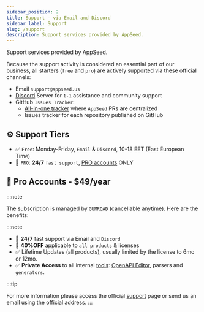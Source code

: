 ```yaml
---
sidebar_position: 2
title: Support - via Email and Discord
sidebar_label: Support
slug: /support
description: Support services provided by AppSeed.
---
```



<!-- # [Support](https://appseed.us/support/) -->

<!-- # Support services provided by AppSeed.-->

<SubHeading color="#25c2a0">Support services provided by AppSeed.</SubHeading>

Because the support activity is considered an essential part of our business, all starters (`free` and `pro`) are actively supported via these official channels:

- Email `support@appseed.us`
- [Discord](https://discord.gg/fZC6hup) Server for `1-1` assistance and community support
- GitHub `Issues Tracker`:
  - [All-in-one tracker](https://github.com/app-generator/app-generator/issues) where `AppSeed` PRs are centralized
  - Issues tracker for each repository published on GitHub

## ⚙️ Support Tiers

- ✅ `Free`: Monday-Friday, `Email` & `Discord`, 10-18 EET (East European Time)
- 🚀 `PRO`: **24/7** `fast support`, [PRO accounts](https://appseed.us/terms/) ONLY

## 🚀 Pro Accounts - $49/year

:::note

The subscription is managed by `GUMROAD` (cancellable anytime). Here are the benefits:

:::note

- 🚀 **24/7** fast support via Email and `Discord`
- 🎁 **40%OFF** applicable to `all products` & licenses
- ✅ Lifetime Updates (all products), usually limited by the license to 6mo or 12mo.
- ✅ **Private Access** to all internal [tools](https://appseed.us/developer-tools/): [OpenAPI Editor](https://appseed.us/generator/openapi/), parsers and `generators`.

:::tip

For more information please access the official [support](https://appseed.us/support/) page or send us an email using the official address.
:::
